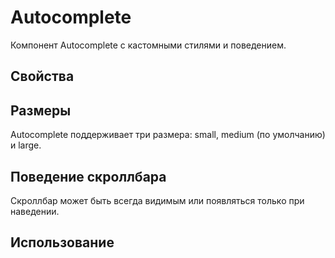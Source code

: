 
<Meta of={AutocompleteStories} />

# Autocomplete

Компонент Autocomplete с кастомными стилями и поведением.

<Canvas of={AutocompleteStories.Default} />

## Свойства

<ArgsTable of={MeAutocompleteDirective} />

## Размеры

Autocomplete поддерживает три размера: small, medium (по умолчанию) и large.

<Canvas>
  <Story of={AutocompleteStories.Small} />
  <Story of={AutocompleteStories.Default} />
  <Story of={AutocompleteStories.Large} />
</Canvas>

## Поведение скроллбара

Скроллбар может быть всегда видимым или появляться только при наведении.

<Canvas>
  <Story of={AutocompleteStories.Default} />
  <Story of={AutocompleteStories.ScrollOnHover} />
</Canvas>

## Использование

```html
<dx-autocomplete
  meAutocomplete
  [size]="'medium'"
  [showScrollbar]="'always'"
  [dataSource]="['Apple', 'Banana', 'Orange']"
></dx-autocomplete>

